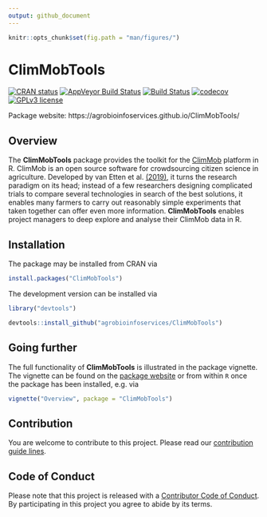 ```yaml
---
output: github_document
---
```


```r
knitr::opts_chunk$set(fig.path = "man/figures/")
```

# ClimMobTools

<!-- badges: start -->
[![CRAN status](https://www.r-pkg.org/badges/version/ClimMobTools)](https://cran.r-project.org/package=ClimMobTools)
[![AppVeyor Build Status](https://ci.appveyor.com/api/projects/status/github/agrobioinfoservices/ClimMobTools?branch=master&svg=true)](https://ci.appveyor.com/project/kauedesousa/ClimMobTools)
[![Build Status](https://travis-ci.org/agrobioinfoservices/ClimMobTools.svg?branch=master)](https://travis-ci.org/agrobioinfoservices/ClimMobTools)
[![codecov](https://codecov.io/gh/agrobioinfoservices/ClimMobTools/master.svg)](https://codecov.io/github/agrobioinfoservices/ClimMobTools?branch=master)
[![GPLv3 license](https://img.shields.io/badge/License-GPLv3-blue.svg)](https://www.r-project.org/Licenses/GPL-3)
<!-- badges: end -->


Package website: https://agrobioinfoservices.github.io/ClimMobTools/

## Overview

The **ClimMobTools** package provides the toolkit for the [ClimMob](https://climmob.net/climmob3/) platform in R. ClimMob is an open source software for crowdsourcing citizen science in agriculture. Developed by van Etten et al. [(2019)](https://doi.org/10.1017/S0014479716000739), it turns the research paradigm on its head; instead of a few researchers designing complicated trials to compare several technologies in search of the best solutions, it enables many farmers to carry out reasonably simple experiments that taken together can offer even more information. **ClimMobTools** enables project managers to deep explore and analyse their ClimMob data in R.

## Installation

The package may be installed from CRAN via

```r
install.packages("ClimMobTools")
```

The development version can be installed via

```r
library("devtools")

devtools::install_github("agrobioinfoservices/ClimMobTools")

```

## Going further

The full functionality of **ClimMobTools** is illustrated in the package vignette. The vignette can be found on the [package website](https://agrobioinfoservices.github.io/ClimMobTools/) or from within `R` once the package has been installed, e.g. via 

```r

vignette("Overview", package = "ClimMobTools")

```


## Contribution

You are welcome to contribute to this project. Please read our [contribution guide lines](CONTRIBUTING.md). 

## Code of Conduct

Please note that this project is released with a [Contributor Code of Conduct](CODE_OF_CONDUCT.md). By participating in this project you agree to abide by its terms.

